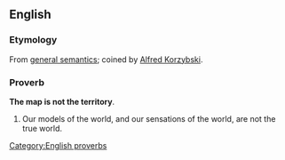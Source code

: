 ==English==
{{wikipedia}}

===Etymology===
From [[w:General_semantics|general semantics]]; coined by [[w:Alfred Korzybski|Alfred Korzybski]].

===Proverb===
'''The map is not the territory'''.

# Our models of the world, and our sensations of the world, are not the true world.

[[Category:English proverbs]]